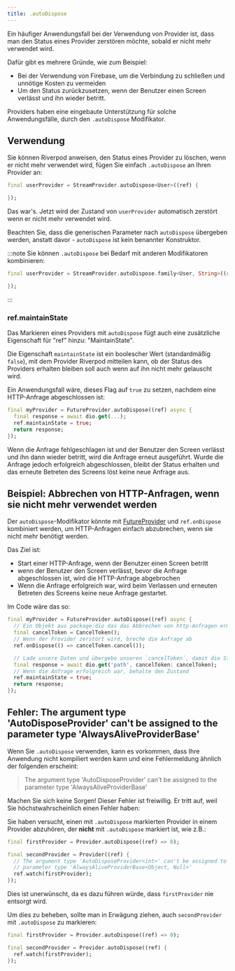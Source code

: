```yaml
---
title: .autoDispose
---
```



Ein häufiger Anwendungsfall bei der Verwendung von Provider ist, dass man den Status 
eines Provider zerstören möchte, sobald er nicht mehr verwendet wird.

Dafür gibt es mehrere Gründe, wie zum Beispiel:

- Bei der Verwendung von Firebase, um die Verbindung zu schließen und unnötige Kosten zu vermeiden
- Um den Status zurückzusetzen, wenn der Benutzer einen Screen verlässt und ihn wieder betritt.

Providers haben eine eingebaute Unterstützung für solche Anwendungsfälle, durch den `.autoDispose` Modifikator.

## Verwendung

Sie können Riverpod anweisen, den Status eines Provider zu löschen, wenn er nicht 
mehr verwendet wird, fügen Sie einfach `.autoDispose` an Ihren Provider an:

```dart
final userProvider = StreamProvider.autoDispose<User>((ref) {

});
```

Das war's. Jetzt wird der Zustand von `userProvider` automatisch zerstört 
wenn er nicht mehr verwendet wird.

Beachten Sie, dass die generischen Parameter nach `autoDispose` übergeben werden, 
anstatt davor - `autoDispose` ist kein benannter Konstruktor.

:::note
Sie können `.autoDispose` bei Bedarf mit anderen Modifikatoren kombinieren:

```dart
final userProvider = StreamProvider.autoDispose.family<User, String>((ref, id) {

});
```

:::

### ref.maintainState

Das Markieren eines Providers mit `autoDispose` fügt auch eine zusätzliche Eigenschaft 
für "ref" hinzu: "MaintainState".

Die Eigenschaft `maintainState` ist ein boolescher Wert (standardmäßig `false`), mit 
dem Provider Riverpod mitteilen kann, ob der Status des Providers erhalten bleiben 
soll auch wenn auf ihn nicht mehr gelauscht wird.

Ein Anwendungsfall wäre, dieses Flag auf `true` zu setzen, nachdem eine HTTP-Anfrage 
abgeschlossen ist:

```dart
final myProvider = FutureProvider.autoDispose((ref) async {
  final response = await dio.get(...);
  ref.maintainState = true;
  return response;
});
```

Wenn die Anfrage fehlgeschlagen ist und der Benutzer den Screen verlässt und 
ihn dann wieder betritt, wird die Anfrage erneut ausgeführt.
Wurde die Anfrage jedoch erfolgreich abgeschlossen, bleibt der Status 
erhalten und das erneute Betreten des Screens löst keine neue Anfrage aus.

## Beispiel: Abbrechen von HTTP-Anfragen, wenn sie nicht mehr verwendet werden

Der `autoDispose`-Modifikator könnte mit [FutureProvider] und `ref.onDispose` 
kombiniert werden, um HTTP-Anfragen einfach abzubrechen, wenn sie nicht mehr 
benötigt werden.

Das Ziel ist:

- Start einer HTTP-Anfrage, wenn der Benutzer einen Screen betritt
- wenn der Benutzer den Screen verlässt, bevor die Anfrage abgeschlossen ist, wird die HTTP-Anfrage abgebrochen
- Wenn die Anfrage erfolgreich war, wird beim Verlassen und erneuten Betreten des Screens keine neue Anfrage gestartet.

Im Code wäre das so:

```dart
final myProvider = FutureProvider.autoDispose((ref) async {
  // Ein Objekt aus package:dio das das Abbrechen von http-Anfragen ermöglicht
  final cancelToken = CancelToken();
  // Wenn der Provider zerstört wird, breche die Anfrage ab
  ref.onDispose(() => cancelToken.cancel());

  // Lade unsere Daten und übergebe unseren `cancelToken`, damit die Stornierung funktioniert
  final response = await dio.get('path', cancelToken: cancelToken);
  // Wenn die Anfrage erfolgreich war, behalte den Zustand
  ref.maintainState = true;
  return response;
});
```

## Fehler: The argument type 'AutoDisposeProvider' can't be assigned to the parameter type 'AlwaysAliveProviderBase'

Wenn Sie `.autoDispose` verwenden, kann es vorkommen, dass Ihre Anwendung nicht kompiliert 
werden kann und eine Fehlermeldung ähnlich der folgenden erscheint:

> The argument type 'AutoDisposeProvider' can't be assigned to the parameter
> type 'AlwaysAliveProviderBase'

Machen Sie sich keine Sorgen! Dieser Fehler ist freiwillig. Er tritt auf, 
weil Sie höchstwahrscheinlich einen Fehler haben:

Sie haben versucht, einen mit `.autoDispose` markierten Provider in einem Provider 
abzuhören, der **nicht** mit `.autoDispose` markiert ist, wie z.B.:

```dart
final firstProvider = Provider.autoDispose((ref) => 0);

final secondProvider = Provider((ref) {
  // The argument type 'AutoDisposeProvider<int>' can't be assigned to the
  // parameter type 'AlwaysAliveProviderBase<Object, Null>'
  ref.watch(firstProvider);
});
```

Dies ist unerwünscht, da es dazu führen würde, dass `firstProvider` nie entsorgt wird.

Um dies zu beheben, sollte man in Erwägung ziehen, auch `secondProvider` mit `.autoDispose` zu markieren:

```dart
final firstProvider = Provider.autoDispose((ref) => 0);

final secondProvider = Provider.autoDispose((ref) {
  ref.watch(firstProvider);
});
```

[futureprovider]: ../../providers/future_provider
